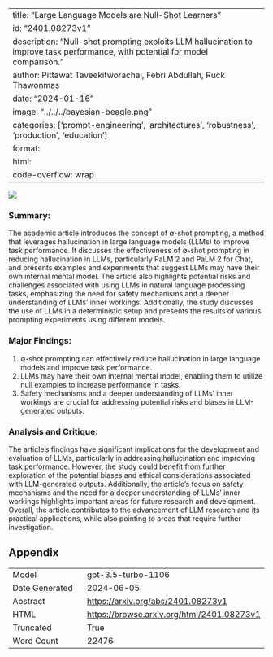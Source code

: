 
---
title: "Large Language Models are Null-Shot Learners"
id: "2401.08273v1"
description: "Null-shot prompting exploits LLM hallucination to improve task performance, with potential for model comparison."
author: Pittawat Taveekitworachai, Febri Abdullah, Ruck Thawonmas
date: "2024-01-16"
image: "../../../bayesian-beagle.png"
categories: ['prompt-engineering', 'architectures', 'robustness', 'production', 'education']
format:
  html:
    code-overflow: wrap
---

![](../../../bayesian-beagle.png)

### Summary:

The academic article introduces the concept of ∅-shot prompting, a method that leverages hallucination in large language models (LLMs) to improve task performance. It discusses the effectiveness of ∅-shot prompting in reducing hallucination in LLMs, particularly PaLM 2 and PaLM 2 for Chat, and presents examples and experiments that suggest LLMs may have their own internal mental model. The article also highlights potential risks and challenges associated with using LLMs in natural language processing tasks, emphasizing the need for safety mechanisms and a deeper understanding of LLMs' inner workings. Additionally, the study discusses the use of LLMs in a deterministic setup and presents the results of various prompting experiments using different models.

### Major Findings:
1. ∅-shot prompting can effectively reduce hallucination in large language models and improve task performance.
2. LLMs may have their own internal mental model, enabling them to utilize null examples to increase performance in tasks.
3. Safety mechanisms and a deeper understanding of LLMs' inner workings are crucial for addressing potential risks and biases in LLM-generated outputs.

### Analysis and Critique:
The article's findings have significant implications for the development and evaluation of LLMs, particularly in addressing hallucination and improving task performance. However, the study could benefit from further exploration of the potential biases and ethical considerations associated with LLM-generated outputs. Additionally, the article's focus on safety mechanisms and the need for a deeper understanding of LLMs' inner workings highlights important areas for future research and development. Overall, the article contributes to the advancement of LLM research and its practical applications, while also pointing to areas that require further investigation.

## Appendix

|          |          |
|----------|----------|
| Model     | gpt-3.5-turbo-1106       |
| Date Generated     | 2024-06-05       |
| Abstract | [https://arxiv.org/abs/2401.08273v1](https://arxiv.org/abs/2401.08273v1)        |
| HTML     | [https://browse.arxiv.org/html/2401.08273v1](https://browse.arxiv.org/html/2401.08273v1)       |
| Truncated       | True       |
| Word Count       | 22476       |